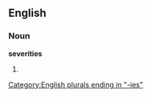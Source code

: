 ==English==

===Noun===
'''severities'''

# {{plural of|[[severity]]}}

[[Category:English plurals ending in "-ies"]]